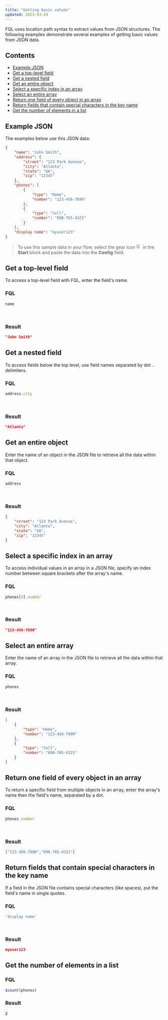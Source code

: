 ```yaml
---
title: "Getting basic values"
updated: 2023-03-29
---
```


FQL uses location path syntax to extract values from JSON structures. The following examples demonstrate several examples of getting basic values from JSON data.

## Contents

* [Example JSON](#example-json)
* [Get a top-level field](#get-a-top-level-field)
* [Get a nested field](#get-a-nested-field)
* [Get an entire object](#get-an-entire-object)
* [Select a specific index in an array](#select-a-specific-index-in-an-array)
* [Select an entire array](#select-an-entire-array)
* [Return one field of every object in an array](#return-one-field-of-every-object-in-an-array)
* [Return fields that contain special characters in the key name](#return-fields-that-contain-special-characters-in-the-key-name)
* [Get the number of elements in a list](#get-the-number-of-elements-in-a-list)

## Example JSON

The examples below use this JSON data:

``` json
{
    "name": "John Smith",
    "address": {
        "street": "123 Park Avenue",
        "city": "Atlanta",
        "state": "GA",
        "zip": "12345"
    },
    "phones": [
        {
            "type": "Home",
            "number": "123-456-7890"
        },
        {
            "type": "Cell",
            "number": "098-765-4321"
        }
    ],
    "display name": "myuser123"
}
```

> To use this sample data in your flow, select the gear icon <img alt="Gear icon" src="https://assets.postman.com/postman-docs/icon-gear-solid-v9.jpg#icon" width="16px"/> in the **Start** block and paste the data into the **Config** field.

## Get a top-level field

To access a top-level field with FQL, enter the field's name.

### FQL

``` javascript
name
```

<br/>

### Result

``` json
"John Smith"
```

## Get a nested field

To access fields below the top level, use field names separated by dot `.` delimiters.

### FQL

``` javascript
address.city
```

<br/>

### Result

``` json
"Atlanta"
```

## Get an entire object

Enter the name of an object in the JSON file to retrieve all the data within that object.

### FQL

``` javascript
address
```

<br/>

### Result

``` json
{
    "street": "123 Park Avenue",
    "city": "Atlanta",
    "state": "GA",
    "zip": "12345"
}
```

## Select a specific index in an array

To access individual values in an array in a JSON file, specify an index number between square brackets after the array's name.

### FQL

``` javascript
phones[0].number
```

<br/>

### Result

``` json
"123-456-7890"
```

## Select an entire array

Enter the name of an array in the JSON file to retrieve all the data within that array.

### FQL

``` javascript
phones
```

<br/>

### Result

``` json
[
    {
        "type": "Home",
        "number": "123-456-7890"
    },
    {
        "type": "Cell",
        "number": "098-765-4321"
    }
]
```

## Return one field of every object in an array

To return a specific field from multiple objects in an array, enter the array's name then the field's name, separated by a dot.

### FQL

``` javascript
phones.number
```

<br/>

### Result

``` json
["123-456-7890","098-765-4321"]
```

## Return fields that contain special characters in the key name

If a field in the JSON file contains special characters (like spaces), put the field's name in single quotes.

### FQL

``` javascript
'display name'
```

<br/>

### Result

``` json
myuser123
```

## Get the number of elements in a list

### FQL

``` javascript
$count(phones)
```

### Result

``` json
2
```
